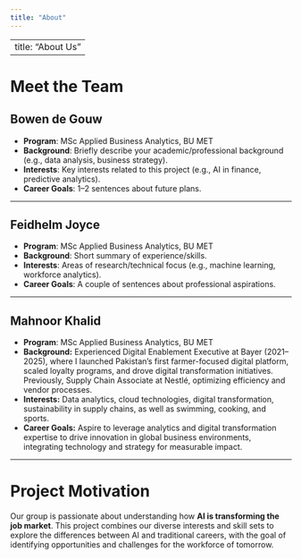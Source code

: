 ```yaml
---
title: "About"
---
```


---
title: "About Us"
---

# Meet the Team

## Bowen de Gouw
- **Program**: MSc Applied Business Analytics, BU MET  
- **Background**: Briefly describe your academic/professional background (e.g., data analysis, business strategy).  
- **Interests**: Key interests related to this project (e.g., AI in finance, predictive analytics).  
- **Career Goals**: 1–2 sentences about future plans.  

---

## Feidhelm Joyce
- **Program**: MSc Applied Business Analytics, BU MET  
- **Background**: Short summary of experience/skills.  
- **Interests**: Areas of research/technical focus (e.g., machine learning, workforce analytics).  
- **Career Goals**: A couple of sentences about professional aspirations.  

---

## Mahnoor Khalid
- **Program**: MSc Applied Business Analytics, BU MET  
- **Background:** Experienced Digital Enablement Executive at Bayer (2021–2025), where I launched Pakistan’s first farmer-focused digital platform, scaled loyalty programs, and drove digital transformation initiatives. Previously, Supply Chain Associate at Nestlé, optimizing efficiency and vendor processes.  
- **Interests:** Data analytics, cloud technologies, digital transformation, sustainability in supply chains, as well as swimming, cooking, and sports.  
- **Career Goals:** Aspire to leverage analytics and digital transformation expertise to drive innovation in global business environments, integrating technology and strategy for measurable impact.  

---

# Project Motivation
Our group is passionate about understanding how **AI is transforming the job market**. This project combines our diverse interests and skill sets to explore the differences between AI and traditional careers, with the goal of identifying opportunities and challenges for the workforce of tomorrow.

